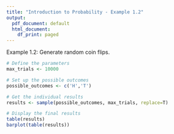 ```yaml
---
title: "Introduction to Probability - Example 1.2"
output:
  pdf_document: default
  html_document:
    df_print: paged
---
```


Example 1.2: Generate random coin flips.

```r
# Define the parameters
max_trials <- 10000

# Set up the possible outcomes
possible_outcomes <- c('H','T')

# Get the individual results
results <- sample(possible_outcomes, max_trials, replace=T)

# Display the final results
table(results)
barplot(table(results))
```

